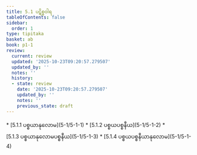 ```yaml
---
title: 5.1 ပဋိစ္စဝါရ
tableOfContents: false
sidebar:
  order: 1
type: tipitaka
basket: ab
book: p1-1
review:
  current: review
  updated: '2025-10-23T09:20:57.279507'
  updated_by: ''
  notes: ''
  history:
  - state: review
    date: '2025-10-23T09:20:57.279507'
    updated_by: ''
    notes: ''
    previous_state: draft
---
```



<ReviewStatus review={frontmatter.review} showDetails={true} />

<HypothesisAnnotation frontmatter={frontmatter} />

<DynamicBreadcrumb />



<TableOfContents book="p1-1" section="5.1">
* [5.1.1 ပစ္စယာနုလောမ](5-1/5-1-1)
* [5.1.2 ပစ္စယပစ္စနီယ](5-1/5-1-2)
* [5.1.3 ပစ္စယာနုလောမပစ္စနီယ](5-1/5-1-3)
* [5.1.4 ပစ္စယပစ္စနီယာနုလောမ](5-1/5-1-4)
</TableOfContents>